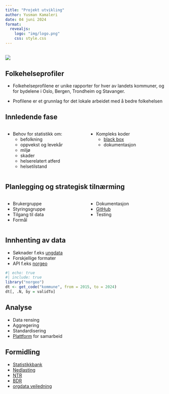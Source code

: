 ```yaml
---
title: "Projekt utvikling"
author: Yusman Kamaleri
date: 04 juni 2024
format:
  revealjs:
    logo: "img/logo.png"
    css: style.css
---
```


##  {.center} 

![](img/process.png)

## Folkehelseprofiler

- Folkehelseprofilene er unike rapporter for hver av landets kommuner, og for
bydelene i Oslo, Bergen, Trondheim og Stavanger.

- Profilene er et grunnlag for det lokale arbeidet med å bedre folkehelsen

## Innledende fase
:::: {.columns}

:::{.column width="50%"}
- Behov for statistikk om:
    - befolkning
    - oppvekst og levekår
    - miljø
    - skader
    - helserelatert atferd
    - helsetilstand
:::

::: {.column width="50%"}
- Kompleks koder
  - [black box](https://github.com/helseprofil/khfunctions/blob/hist/KHfunctions.R)
  - dokumentasjon
:::

::::


## Planlegging og strategisk tilnærming

:::: {.columns}

::: {.column width="50%"}
- Brukergruppe
- Styringsgruppe
- Tilgang til data
- Formål
:::

::: {.column width="50%"}
- Dokumentasjon
- [GitHub](https://github.com/helseprofil)
- Testing
:::

::::

## Innhenting av data 

- Søknader f.eks [ungdata](https://www.ungdata.no/)
- Forskjellige formater 
- API f.eks [norgeo](https://helseprofil.github.io/norgeo/)

```r
#| echo: true
#| include: true
library("norgeo")
dt <- get_code("kommune", from = 2015, to = 2024)
dt[, .N, by = validTo]
```


## Analyse

- Data rensing
- Aggregering
- Standardisering
- [Plattform](https://github.com/helseprofil/orgdata) for samarbeid

## Formidling

- [Statistikkbank](https://khs.fhi.no/webview/)
- [Nedlasting](https://www.fhi.no/he/folkehelse/folkehelseprofil/)
- [NTR](https://ybkamaleri.github.io/traume/)
- [BDR](https://bdreg.github.io/)
- [orgdata veiledning](https://www.youtube.com/watch?v=PhEQq4iWJCY)
